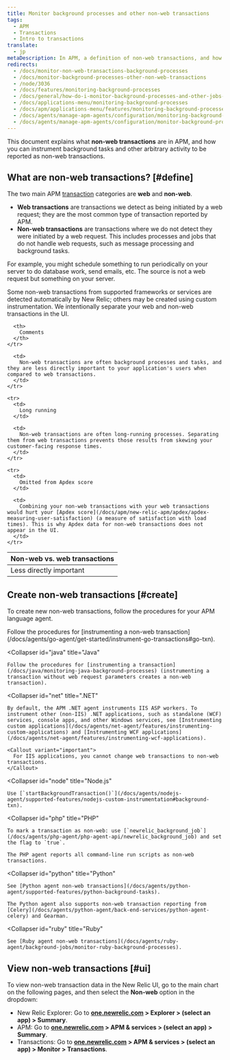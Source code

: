 ```yaml
---
title: Monitor background processes and other non-web transactions
tags:
  - APM
  - Transactions
  - Intro to transactions
translate:
  - jp
metaDescription: In APM, a definition of non-web transactions, and how to custom instrument background tasks and other activity as non-web transactions.
redirects:
  - /docs/monitor-non-web-transactions-background-processes
  - /docs/monitor-background-processes-other-non-web-transactions
  - /node/3036
  - /docs/features/monitoring-background-processes
  - /docs/general/how-do-i-monitor-background-processes-and-other-jobs-running-outside-the-web-application
  - /docs/applications-menu/monitoring-background-processes
  - /docs/apm/applications-menu/features/monitoring-background-processes
  - /docs/agents/manage-apm-agents/configuration/monitoring-background-processes
  - /docs/agents/manage-apm-agents/configuration/monitor-background-processes
---
```


This document explains what **non-web transactions** are in APM, and how you can instrument background tasks and other arbitrary activity to be reported as non-web transactions.

## What are non-web transactions? [#define]

The two main APM [transaction](/docs/apm/transactions/intro-transactions/transactions-new-relic-apm) categories are **web** and **non-web**.

* **Web transactions** are transactions we detect as being initiated by a web request; they are the most common type of transaction reported by APM.
* **Non-web transactions** are transactions where we do not detect they were initiated by a web request. This includes processes and jobs that do not handle web requests, such as message processing and background tasks.

For example, you might schedule something to run periodically on your server to do database work, send emails, etc. The source is not a web request but something on your server.

Some non-web transactions from supported frameworks or services are detected automatically by New Relic; others may be created using custom instrumentation. We intentionally separate your web and non-web transactions in the UI.

<table>
  <thead>
    <tr>
      <th style={{ width: "200px" }}>
        Non-web vs. web transactions
      </th>

      <th>
        Comments
      </th>
    </tr>
  </thead>

  <tbody>
    <tr>
      <td>
        Less directly important
      </td>

      <td>
        Non-web transactions are often background processes and tasks, and they are less directly important to your application's users when compared to web transactions.
      </td>
    </tr>

    <tr>
      <td>
        Long running
      </td>

      <td>
        Non-web transactions are often long-running processes. Separating them from web transactions prevents those results from skewing your customer-facing response times.
      </td>
    </tr>

    <tr>
      <td>
        Omitted from Apdex score
      </td>

      <td>
        Combining your non-web transactions with your web transactions would hurt your [Apdex score](/docs/apm/new-relic-apm/apdex/apdex-measuring-user-satisfaction) (a measure of satisfaction with load times). This is why Apdex data for non-web transactions does not appear in the UI.
      </td>
    </tr>
  </tbody>
</table>

## Create non-web transactions [#create]

To create new non-web transactions, follow the procedures for your APM language agent.

<CollapserGroup>
  <Collapser
    id="go"
    title="Go"
  >
    Follow the procedures for [instrumenting a non-web transaction](/docs/agents/go-agent/get-started/instrument-go-transactions#go-txn).
  </Collapser>

  <Collapser
    id="java"
    title="Java"
  >
    Follow the procedures for [instrumenting a transaction](/docs/java/monitoring-java-background-processes) (instrumenting a transaction without web request parameters creates a non-web transaction).
  </Collapser>

  <Collapser
    id="net"
    title=".NET"
  >
    By default, the APM .NET agent instruments IIS ASP workers. To instrument other (non-IIS) .NET applications, such as standalone (WCF) services, console apps, and other Windows services, see [Instrumenting custom applications](/docs/agents/net-agent/features/instrumenting-custom-applications) and [Instrumenting WCF applications](/docs/agents/net-agent/features/instrumenting-wcf-applications).

    <Callout variant="important">
      For IIS applications, you cannot change web transactions to non-web transactions.
    </Callout>
  </Collapser>

  <Collapser
    id="node"
    title="Node.js"
  >
    Use [`startBackgroundTransaction()`](/docs/agents/nodejs-agent/supported-features/nodejs-custom-instrumentation#background-txn).
  </Collapser>

  <Collapser
    id="php"
    title="PHP"
  >
    To mark a transaction as non-web: use [`newrelic_background_job`](/docs/agents/php-agent/php-agent-api/newrelic_background_job) and set the flag to `true`.

    The PHP agent reports all command-line run scripts as non-web transactions.
  </Collapser>

  <Collapser
    id="python"
    title="Python"
  >
    See [Python agent non-web transactions](/docs/agents/python-agent/supported-features/python-background-tasks).

    The Python agent also supports non-web transaction reporting from [Celery](/docs/agents/python-agent/back-end-services/python-agent-celery) and Gearman.
  </Collapser>

  <Collapser
    id="ruby"
    title="Ruby"
  >
    See [Ruby agent non-web transactions](/docs/agents/ruby-agent/background-jobs/monitor-ruby-background-processes).
  </Collapser>
</CollapserGroup>

## View non-web transactions [#ui]

To view non-web transaction data in the New Relic UI, go to the main chart on the following pages, and then select the **Non-web** option in the dropdown:

* New Relic Explorer: Go to **[one.newrelic.com](https://one.newrelic.com/all-capabilities) > Explorer > (select an app) > Summary**.
* APM: Go to **[one.newrelic.com](https://one.newrelic.com/all-capabilities) > APM & services > (select an app) > Summary**.
* Transactions: Go to **[one.newrelic.com](https://one.newrelic.com/all-capabilities) > APM & services > (select an app) > Monitor > Transactions**.

